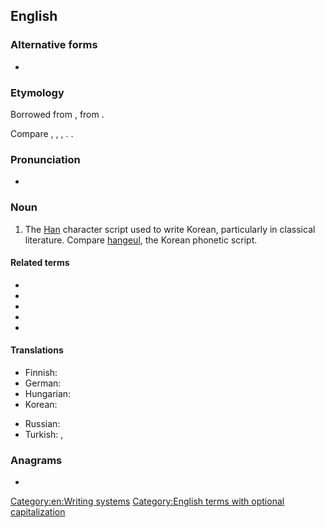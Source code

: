 {{also|Hanja}}
==English==
{{wikipedia}}

===Alternative forms===
* {{l|en|Hanja}}

===Etymology===
Borrowed from {{bor|en|ko|한자(漢字)}}, from {{der|en|ltc|-}} {{ltc-l|漢字|[[Chinese character]]|lit=Han Chinese + character}}.

Compare {{cog|yue|漢字|tr=hon<sup>3</sup> zi<sup>6</sup>}}, {{cog|ja|漢字|tr=kanji}}, {{cog|cmn|漢字|tr=hànzì}}, {{cog|vi|Hán tự}}. {{doublet|en|kanji}}.

===Pronunciation===
* {{a|US}} {{IPA|en|/ˈhɑn.dʒə/|/ˈhɑn.dʒɑ/}}

===Noun===
{{en-noun|hanja}}

# The [[Han]] character script used to write Korean, particularly in classical literature. Compare [[hangeul]], the Korean phonetic script. <!-- note that current academic writing often contains large quantities of hanja, it is hardly out of use! -->

====Related terms====
* {{l|en|hanjaeo}}
* {{l|en|hanmun}}
* {{l|en|hanzi}}
* {{l|en|kanji}}
* {{l|vi|Hán tự}}

====Translations====
{{trans-top|Han character script used to write Korean}}
* Finnish: {{t-needed|fi}}
* German: {{t+|de|Hanja|n}}
* Hungarian: {{t|hu|handzsa}}
* Korean: {{t+|ko|한자(漢字)}}
{{trans-mid}}
* Russian: {{t|ru|ханча́|f}}
* Turkish: {{t|tr|hanca}}, {{t|tr|hanja}}
{{trans-bottom}}

===Anagrams===
* {{anagrams|en|a=aahjn|Jahan}}

[[Category:en:Writing systems]]
[[Category:English terms with optional capitalization]]